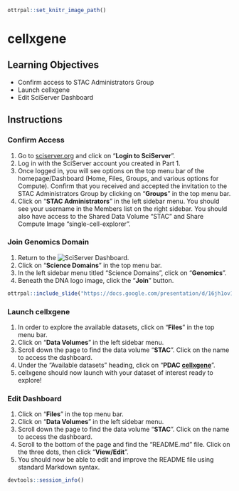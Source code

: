 
```r
ottrpal::set_knitr_image_path()
```

# cellxgene

## Learning Objectives
- Confirm access to STAC Administrators Group
- Launch cellxgene
- Edit SciServer Dashboard

## Instructions

### Confirm Access

1. Go to [sciserver.org](https://sciserver.org) and click on "**Login to SciServer**".
2. Log in with the SciServer account you created in Part 1.
3. Once logged in, you will see options on the top menu bar of the homepage/Dashboard (Home, Files, Groups, and various options for Compute). Confirm that you received and accepted the invitation to the STAC Administrators Group by clicking on “**Groups**” in the top menu bar.
4. Click on “**STAC Administrators**” in the left sidebar menu. You should see your username in the Members list on the right sidebar. You should also have access to the Shared Data Volume “STAC” and Share Compute Image “single-cell-explorer”.     

### Join Genomics Domain

1. Return to the ![SciServer Dashboard](https://apps.sciserver.org/dashboard/).
2. Click on "**Science Domains**" in the top menu bar.
3. In the left sidebar menu titled "Science Domains", click on "**Genomics**".
4. Beneath the DNA logo image, click the "**Join**" button.

```r
ottrpal::include_slide("https://docs.google.com/presentation/d/16jh1ov1PyRyPKMTJ7ROiEyNm1B5KxdQlYQovVBCYesk/edit#slide=id.g25954290abf_0_0")
```

### Launch cellxgene

1. In order to explore the available datasets, click on “**Files**” in the top menu bar.
2. Click on “**Data Volumes**” in the left sidebar menu. 
3. Scroll down the page to find the data volume “**STAC**”. Click on the name to access the dashboard.
4. Under the “Available datasets” heading, click on “**PDAC [cellxgene]**”.
5. cellxgene should now launch with your dataset of interest ready to explore!

### Edit Dashboard

1. Click on "**Files**" in the top menu bar.
2. Click on “**Data Volumes**” in the left sidebar menu.
3. Scroll down the page to find the data volume “**STAC**”. Click on the name to access the dashboard.
4. Scroll to the bottom of the page and find the “README.md” file. Click on the three dots, then click “**View/Edit**”.
5. You should now be able to edit and improve the README file using standard Markdown syntax.                                                                                       
                                                                                       
```r
devtools::session_info()
```
